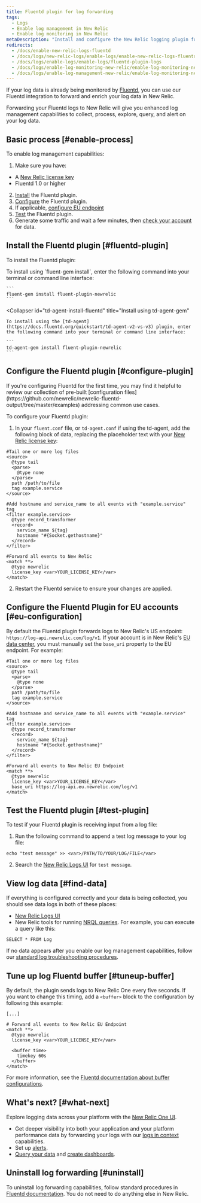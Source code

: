 ```yaml
---
title: Fluentd plugin for log forwarding
tags:
  - Logs
  - Enable log management in New Relic
  - Enable log monitoring in New Relic
metaDescription: "Install and configure the New Relic logging plugin for Fluentd, so you can use enhanced log management capabilities."
redirects:
  - /docs/enable-new-relic-logs-fluentd
  - /docs/logs/new-relic-logs/enable-logs/enable-new-relic-logs-fluentd
  - /docs/logs/enable-logs/enable-logs/fluentd-plugin-logs
  - /docs/logs/enable-log-monitoring-new-relic/enable-log-monitoring-new-relic/fluentd-plugin-log-forwarding
  - /docs/logs/enable-log-management-new-relic/enable-log-monitoring-new-relic/fluentd-plugin-log-forwarding
---
```


If your log data is already being monitored by [Fluentd](https://www.fluentd.org), you can use our Fluentd integration to forward and enrich your log data in New Relic.

Forwarding your Fluentd logs to New Relic will give you enhanced log management capabilities to collect, process, explore, query, and alert on your log data.

## Basic process [#enable-process]

To enable log management capabilities:

1. Make sure you have:
  * A [New Relic license key](/docs/apis/intro-apis/new-relic-api-keys/#ingest-license-key)
  * Fluentd 1.0 or higher
2. [Install](#fluentd-plugin) the Fluentd plugin.
3. [Configure](#configure-plugin) the Fluentd plugin.
4. If applicable, [configure EU endpoint](#eu-configuration)
5. [Test](#test-plugin) the Fluentd plugin.
6. Generate some traffic and wait a few minutes, then [check your account](#find-data) for data.

## Install the Fluentd plugin [#fluentd-plugin]

To install the Fluentd plugin:

<CollapserGroup>
  <Collapser
    id="gem-install-fluentd"
    title="Install using fluent-gem install"
  >
    To install using `fluent-gem install`, enter the following command into your terminal or command line interface:

    ```
    fluent-gem install fluent-plugin-newrelic
    ```
  </Collapser>

  <Collapser
    id="td-agent-install-fluentd"
    title="Install using td-agent-gem"
  >
    To install using the [td-agent](https://docs.fluentd.org/quickstart/td-agent-v2-vs-v3) plugin, enter the following command into your terminal or command line interface:

    ```
    td-agent-gem install fluent-plugin-newrelic
    ```
  </Collapser>
</CollapserGroup>

## Configure the Fluentd plugin [#configure-plugin]

<Callout variant="tip">
  If you're configuring Fluentd for the first time, you may find it helpful to review our collection of pre-built [configuration files](https://github.com/newrelic/newrelic-fluentd-output/tree/master/examples) addressing common use cases.
</Callout>

To configure your Fluentd plugin:

1. In your `fluent.conf` file, or `td-agent.conf` if using the td-agent, add the following block of data, replacing the placeholder text with your [New Relic license key](/docs/accounts/install-new-relic/account-setup/license-key):

```
#Tail one or more log files
<source>
  @type tail
  <parse>
    @type none
  </parse>
  path /path/to/file
  tag example.service
</source>

#Add hostname and service_name to all events with "example.service" tag
<filter example.service>
  @type record_transformer
  <record>
    service_name ${tag}
    hostname "#{Socket.gethostname}"
  </record>
</filter>

#Forward all events to New Relic
<match **>
  @type newrelic
  license_key <var>YOUR_LICENSE_KEY</var>
</match>
```

2. Restart the Fluentd service to ensure your changes are applied.

## Configure the Fluentd Plugin for EU accounts [#eu-configuration]

By default the Fluentd plugin forwards logs to New Relic's US endpoint: `https://log-api.newrelic.com/log/v1`. If your account is in New Relic's [EU data center](/docs/using-new-relic/welcome-new-relic/get-started/our-eu-us-region-data-centers), you must manually set the `base_uri` property to the EU endpoint. For example:

```
#Tail one or more log files
<source>
  @type tail
  <parse>
    @type none
  </parse>
  path /path/to/file
  tag example.service
</source>

#Add hostname and service_name to all events with "example.service" tag
<filter example.service>
  @type record_transformer
  <record>
    service_name ${tag}
    hostname "#{Socket.gethostname}"
  </record>
</filter>

#Forward all events to New Relic EU Endpoint
<match **>
  @type newrelic
  license_key <var>YOUR_LICENSE_KEY</var>
  base_uri https://log-api.eu.newrelic.com/log/v1
</match>
```

## Test the Fluentd plugin [#test-plugin]

To test if your Fluentd plugin is receiving input from a log file:

1. Run the following command to append a test log message to your log file:

```
echo "test message" >> <var>/PATH/TO/YOUR/LOG/FILE</var>
```

2. Search the [New Relic Logs UI](https://one.newrelic.com/launcher/logger.log-launcher) for `test message`.

## View log data [#find-data]

If everything is configured correctly and your data is being collected, you should see data logs in both of these places:

* [New Relic Logs UI](https://one.newrelic.com/launcher/logger.log-launcher)
* New Relic tools for running [NRQL queries](/docs/chart-builder/use-chart-builder/choose-data/use-advanced-nrql-mode-specify-data). For example, you can execute a query like this:

```
SELECT * FROM Log
```

If no data appears after you enable our log management capabilities, follow our [standard log troubleshooting procedures](/docs/logs/log-management/troubleshooting/no-log-data-appears-ui/).

## Tune up log Fluentd buffer [#tuneup-buffer]

By default, the plugin sends logs to New Relic One every five seconds. If you want to change this timing, add a `<buffer>` block to the configuration by following this example:

```
[...]

# Forward all events to New Relic EU Endpoint
<match **>
  @type newrelic
  license_key <var>YOUR_LICENSE_KEY</var>

  <buffer time>
    timekey 60s
  </buffer>
</match>
```

For more information, see the [Fluentd documentation about buffer configurations](https://docs.fluentd.org/configuration/buffer-section).

## What's next? [#what-next]

Explore logging data across your platform with the [New Relic One UI](/docs/logs/log-management/ui-data/use-logs-ui/).

* Get deeper visibility into both your application and your platform performance data by forwarding your logs with our [logs in context](/docs/logs/enable-log-management-new-relic/configure-logs-context/configure-logs-context-apm-agents/) capabilities.
* Set up [alerts](/docs/alerts-applied-intelligence/new-relic-alerts/alert-conditions/create-alert-conditions/).
* [Query your data](/docs/query-your-data/explore-query-data/get-started/introduction-querying-new-relic-data/) and [create dashboards](/docs/query-your-data/explore-query-data/dashboards/introduction-dashboards/).

## Uninstall log forwarding [#uninstall]

To uninstall log forwarding capabilities, follow standard procedures in [Fluentd documentation](https://www.fluentd.org). You do not need to do anything else in New Relic.
